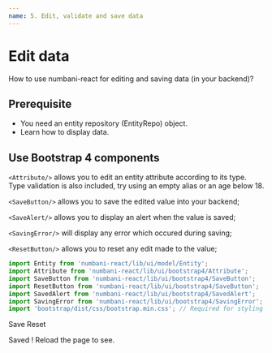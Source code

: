 ```yaml
---
name: 5. Edit, validate and save data
---
```



# Edit data

How to use numbani-react for editing and saving data (in your backend)?

## Prerequisite

- <Link to="docs-data-concepts">You need an entity repository (EntityRepo) object.</Link>
- <Link to="docs-data-display-entity">Learn how to display data.</Link>

## Use Bootstrap 4 components

`<Attribute/>` allows you to edit an entity attribute according to its type.
Type validation is also included, try using an empty alias or an age below 18.

`<SaveButton/>` allows you to save the edited value into your backend;

`<SaveAlert/>` allows you to display an alert when the value is saved;

`<SavingError/>` will display any error which occured during saving;

`<ResetButton/>` allows you to reset any edit made to the value;

```javascript
import Entity from 'numbani-react/lib/ui/model/Entity';
import Attribute from 'numbani-react/lib/ui/bootstrap4/Attribute';
import SaveButton from 'numbani-react/lib/ui/bootstrap4/SaveButton';
import ResetButton from 'numbani-react/lib/ui/bootstrap4/SaveButton';
import SavedAlert from 'numbani-react/lib/ui/bootstrap4/SavedAlert';
import SavingError from 'numbani-react/lib/ui/bootstrap4/SavingError';
import 'bootstrap/dist/css/bootstrap.min.css'; // Required for styling
```

<Playground>
<Entity repo={localHeroesRepo}
entityRef="myHero"
defaultValue={{
}}>

<Attribute label="Alias" name="alias" feedback="Enter your alias" edit />
<Attribute label="Age (in years)" name="age" feedback="Hero must be major" edit />
<Attribute label="Powers" name="powers" feedback="Enter maximum three valid powers" edit/>
<Attribute label="Active" name="active" edit/>

<SaveButton>Save</SaveButton> <ResetButton>Reset</ResetButton>

<SavedAlert>Saved ! Reload the page to see.</SavedAlert>

<SavingError/>

</Entity>
</Playground>





